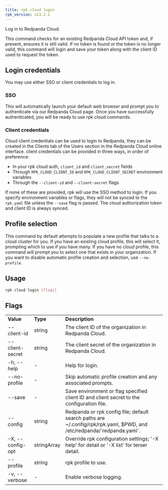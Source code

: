 ```yaml
---
title: rpk cloud login
rpk_version: v23.2.1
---
```


<head>
  <meta name="title" content="rpk cloud login| Redpanda Docs" />
  <meta name="description" content="rpk cloud login" />
  <link rel="canonical" href="https://docs.redpanda.com/docs/reference/rpk/rpk-cloud/rpk-cloud-login/" />
</head>

Log in to Redpanda Cloud.

This command checks for an existing Redpanda Cloud API token and, if present,
ensures it is still valid. If no token is found or the token is no longer valid,
this command will login and save your token along with the client ID used to
request the token.

## Login credentials

You may use either SSO or client credentials to log in.

### SSO

This will automatically launch your default web browser and prompt you to
authenticate via our Redpanda Cloud page. Once you have successfully
authenticated, you will be ready to use rpk cloud commands.

### Client credentials

Cloud client credentials can be used to login to Redpanda, they can be created
in the Clients tab of the Users section in the Redpanda Cloud online interface.
client credentials can be provided in three ways, in order of preference:

- In your rpk cloud auth, `client_id` and `client_secret` fields
- Through `RPK_CLOUD_CLIENT_ID` and `RPK_CLOUD_CLIENT_SECRET` environment variables
- Through the `--client-id` and `--client-secret` flags

If none of these are provided, rpk will use the SSO method to login.
If you specify environment variables or flags, they will not be synced to the
`rpk.yaml` file unless the `--save` flag is passed. The cloud authorization
token and client ID is always synced.

## Profile selection

This command by default attempts to populate a new profile that talks to a
cloud cluster for you. If you have an existing cloud profile, this will select
it, prompting which to use if you have many. If you have no cloud profile, this
command will prompt you to select one that exists in your organization. If you
want to disable automatic profile creation and selection, use `--no-profile`.

## Usage

```bash
rpk cloud login [flags]
```

## Flags

<table>
  <tbody>
    <tr>
      <td>
        <strong>Value</strong>
      </td>
      <td>
        <strong>Type</strong>
      </td>
      <td>
        <strong>Description</strong>
      </td>
    </tr>
    <tr>
      <td>--client-id</td>
      <td>string</td>
      <td>The client ID of the organization in Redpanda Cloud.</td>
    </tr>
    <tr>
      <td>--client-secret</td>
      <td>string</td>
      <td>The client secret of the organization in Redpanda Cloud.</td>
    </tr>
    <tr>
      <td>-h, --help</td>
      <td>-</td>
      <td>Help for login.</td>
    </tr>
    <tr>
      <td>--no-profile</td>
      <td>-</td>
      <td>Skip automatic profile creation and any associated prompts.</td>
    </tr>
    <tr>
      <td>--save</td>
      <td>-</td>
      <td>
        Save environment or flag specified client ID and client secret to the
        configuration file.
      </td>
    </tr>
    <tr>
      <td>--config</td>
      <td>string</td>
      <td>
        Redpanda or rpk config file; default search paths are
        ~/.config/rpk/rpk.yaml, $PWD, and /etc/redpanda/`redpanda.yaml`.
      </td>
    </tr>
    <tr>
      <td>-X, --config-opt</td>
      <td>stringArray</td>
      <td>
        Override rpk configuration settings; '-X help' for detail or '-X list'
        for terser detail.
      </td>
    </tr>
    <tr>
      <td>--profile</td>
      <td>string</td>
      <td>rpk profile to use.</td>
    </tr>
    <tr>
      <td>-v, --verbose</td>
      <td>-</td>
      <td>Enable verbose logging.</td>
    </tr>
  </tbody>
</table>
